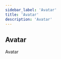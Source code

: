 ```yaml
---
sidebar_label: 'Avatar'
title: 'Avatar'
description: 'Avatar'
---
```


<headermeta
  title='Avatar'
  description='Avatar'
  designer='Олег Астахов'
  developer='Кирилл Артуров'
  version='1.0'
  status='Work in progress'
  json='JSON'
  sass='SASS'
  bitbucketLink='https://google.com'
  figmaLink='https://google.com'
  jiraLink='https://google.com'
/>

## Avatar

Avatar

<divider marginTop={128} marginBottom={0} />
